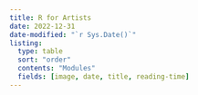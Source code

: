 ```yaml
---
title: R for Artists
date: 2022-12-31
date-modified: "`r Sys.Date()`"
listing: 
  type: table
  sort: "order"
  contents: "Modules"
  fields: [image, date, title, reading-time]
---
```


